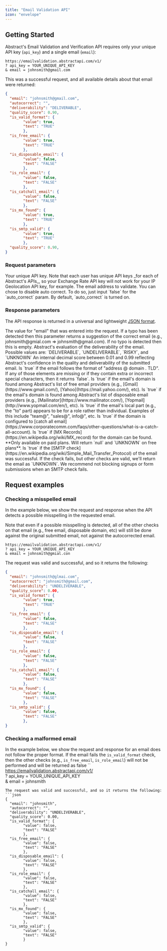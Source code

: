 ```yaml
---
title: "Email Validation API"
icon: "envelope"
---
```

## Getting Started

Abstract's Email Validation and Verification API requires only your unique API key (`api_key`) and a single email (`email`):
```
https://emailvalidation.abstractapi.com/v1/  
? api_key = YOUR_UNIQUE_API_KEY  
& email = johnsmith@gmail.com
```
This was a successful request, and all available details about that email were returned:
```json
{  
  "email": "johnsmith@gmail.com",  
  "autocorrect": "",
  "deliverability": "DELIVERABLE",  
  "quality_score": 0.90,  
  "is_valid_format": {
        "value": true,
        "text": "TRUE"
        },
  "is_free_email": {
        "value": true,
        "text": "TRUE"
        },
  "is_disposable_email": {
        "value": false,
        "text": "FALSE"
        },
  "is_role_email": {
        "value": false,
        "text": "FALSE"
        },
  "is_catchall_email": {
        "value": false,
        "text": "FALSE"
        },
  "is_mx_found": {
        "value": true,
        "text": "TRUE"
        },
  "is_smtp_valid": {
        "value": true,
        "text": "TRUE"
        },
  "quality_score": 0.90,  
}
```

### Request parameters

<ResponseField name="api_key" type="String" required>
Your unique API key. Note that each user has unique API keys _for each of Abstract's APIs_, so your Exchange Rate API key will not work for your IP Geolocation API key, for example.
</ResponseField>

<ResponseField name="email" type="String" required>
The email address to validate.
</ResponseField>

<ResponseField name="auto_correct" type="boolean" default = "true">
You can chose to disable auto correct. To do so, just input `false` for the `auto_correct` param. By default, `auto_correct` is turned on.
</ResponseField>


### Response parameters
The API response is returned in a universal and lightweight [JSON format](https://www.json.org/json-en.html).

<ResponseField name="email" type="String">
The value for "email" that was entered into the request.
</ResponseField>

<ResponseField name="auto_correct" type="String">
If a typo has been detected then this parameter returns a suggestion of the correct email (e.g., johnsmith@gmial.com => johnsmith@gmail.com). If no typo is detected then this is empty.
</ResponseField>

<ResponseField name="deliverability" type="String">
Abstract's evaluation of the deliverability of the email. Possible values are: `DELIVERABLE`, `UNDELIVERABLE`, `RISKY`, and `UNKNOWN`
</ResponseField>

<ResponseField name="quality_score" type="Number">
An internal decimal score between 0.01 and 0.99 reflecting Abstract's confidence in the quality and deliverability of the submitted email.
</ResponseField>

<ResponseField name="is_valid_format" type="Boolean">
Is `true` if the email follows the format of "address @ domain . TLD". If any of those elements are missing or if they contain extra or incorrect special characters, then it returns `false`.
</ResponseField>

<ResponseField name="is_free_email" type="Boolean">
Is `true` if the email's domain is found among Abstract's list of free email providers (e.g., [Gmail](https://www.gmail.com/), [Yahoo](https://mail.yahoo.com/), etc).
</ResponseField>

<ResponseField name="is_disposable_email" type="Boolean">
Is `true` if the email's domain is found among Abstract's list of disposable email providers (e.g., [Mailinator](https://www.mailinator.com/), [Yopmail](http://www.yopmail.com/en/), etc).
</ResponseField>

<ResponseField name="is_role_email" type="Boolean">
Is `true` if the email's local part (e.g., the "to" part) appears to be for a role rather than individual. Examples of this include "team@", "sales@", info@", etc.
</ResponseField>

<ResponseField name="is_catchall_email" type="Boolean">
Is `true` if the domain is configured to [catch all email](https://www.corporatecomm.com/faqs/other-questions/what-is-a-catch-all-account).
</ResponseField>

<ResponseField name="is_mx_found" type="Boolean">
Is `true` if [MX Records](https://en.wikipedia.org/wiki/MX_record) for the domain can be found. **Only available on paid plans. Will return `null` and `UNKNOWN` on free plans**.
</ResponseField>

<ResponseField name="is_smtp_valid" type="Boolean">
Is `true` if the [SMTP check](https://en.wikipedia.org/wiki/Simple_Mail_Transfer_Protocol) of the email was successful. If the check fails, but other checks are valid, we'll return the email as `UNKNOWN`. We recommend not blocking signups or form submissions when an SMTP check fails.
</ResponseField>



## Request examples

### Checking a misspelled email
In the example below, we show the request and response when the API detects a possible misspelling in the requested email.

Note that even if a possible misspelling is detected, all of the other checks on that email (e.g., free email, disposable domain, etc) will still be done against the original submitted email, not against the autocorrected email.
```
https://emailvalidation.abstractapi.com/v1/  
? api_key = YOUR_UNIQUE_API_KEY  
& email = johnsmith@gmial.con
```
The request was valid and successful, and so it returns the following:
```json
{  
  "email": "johnsmith@glmai.com",  
  "autocorrect": "johnsmith@gmail.com",  
  "deliverability": "UNDELIVERABLE",
  "quality_score": 0.00,  
  "is_valid_format": {
        "value": true,
        "text": "TRUE"
        },
  "is_free_email": {
        "value": false,
        "text": "FALSE"
        },
  "is_disposable_email": {
        "value": false,
        "text": "FALSE"
        },
  "is_role_email": {
        "value": false,
        "text": "FALSE"
        },
  "is_catchall_email": {
        "value": false,
        "text": "FALSE"
        },
  "is_mx_found": {
        "value": false,
        "text": "FALSE"
        },
  "is_smtp_valid": {
        "value": false,
        "text": "FALSE"
        },
}
```

### Checking a malformed email
In the example below, we show the request and response for an email does not follow the proper format. If the email fails the `is_valid_format` check, then the other checks (e.g., `is_free_email`, `is_role_email`) will not be performed and will be returned as false
``
https://emailvalidation.abstractapi.com/v1/  
? api_key = YOUR_UNIQUE_API_KEY  
& email = johnsmith
```
The request was valid and successful, and so it returns the following:
```json
{  
  "email": "johnsmith",  
  "autocorrect": "",  
  "deliverability": "UNDELIVERABLE",
  "quality_score": 0.00,  
  "is_valid_format": {
        "value": false,
        "text": "FALSE"
        },
  "is_free_email": {
        "value": false,
        "text": "FALSE"
        },
  "is_disposable_email": {
        "value": false,
        "text": "FALSE"
        },
  "is_role_email": {
        "value": false,
        "text": "FALSE"
        },
  "is_catchall_email": {
        "value": false,
        "text": "FALSE"
        },
  "is_mx_found": {
        "value": false,
        "text": "FALSE"
        },
  "is_smtp_valid": {
        "value": false,
        "text": "FALSE"
        }
}
```

